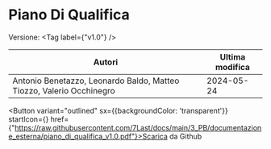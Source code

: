 

# Piano Di Qualifica

Versione: <Tag label={"v1.0"} />



|                               Autori                               |Ultima modifica|
|--------------------------------------------------------------------|---------------|
|Antonio Benetazzo, Leonardo Baldo, Matteo Tiozzo, Valerio Occhinegro|   2024-05-24  |

<Button variant="outlined" sx={{backgroundColor: 'transparent'}} startIcon={<GithubIcon />} href={"https://raw.githubusercontent.com/7Last/docs/main/3_PB/documentazione_esterna/piano_di_qualifica_v1.0.pdf"}>Scarica da Github</Button>